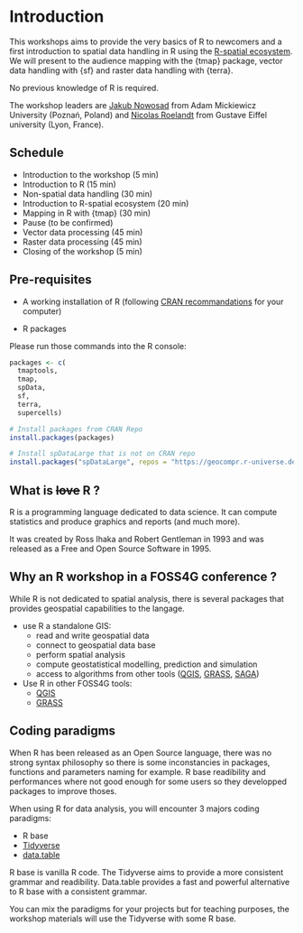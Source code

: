 # Introduction {-}

<!-- (Nicolas) Introduction to the workshop (5 min) -->

This workshops aims to provide the very basics of R to newcomers and a first 
introduction to spatial data handling in R using the [R-spatial ecosystem](https://r-spatial.org/). 
We will present to the audience mapping with the {tmap} package, vector data
handling with {sf} and raster data handling with {terra}.

No previous knowledge of R is required.

The workshop leaders are [Jakub Nowosad](https://jakubnowosad.com/) from Adam Mickiewicz University (Poznań, Poland) 
and [Nicolas Roelandt](https://roelandtn.frama.io/) from Gustave Eiffel university (Lyon, France).

## Schedule

- Introduction to the workshop (5 min)
- Introduction to R (15 min)
- Non-spatial data handling (30 min)
- Introduction to R-spatial ecosystem (20 min)
- Mapping in R with {tmap} (30 min)
- Pause (to be confirmed)
- Vector data processing (45 min)
- Raster data processing (45 min)
- Closing of the workshop (5 min)

## Pre-requisites


- A working installation of R (following [CRAN recommandations](https://cran.r-project.org/) for your computer)

- R packages

Please run those commands into the R console:


```{r pre-requisites-packages, eval = FALSE}
packages <- c(
  tmaptools,
  tmap,
  spData,
  sf,
  terra,
  supercells)

# Install packages from CRAN Repo
install.packages(packages)

# Install spDataLarge that is not on CRAN repo
install.packages("spDataLarge", repos = "https://geocompr.r-universe.dev")
```


## What is ~~love~~ R ?
<!-- (Nicolas) Introduction to R (15 min) -->

R is a programming language dedicated to data science.
It can compute statistics and produce graphics and reports (and much more).

It was created by Ross Ihaka and Robert Gentleman in 1993 and was released as a 
Free and Open Source Software in 1995.

## Why an R workshop in a FOSS4G conference ?

While R is not dedicated to spatial analysis, there is several packages that provides
geospatial capabilities to the langage.

- use R a standalone GIS:
  - read and write geospatial data
  - connect to geospatial data base
  - perform spatial analysis
  - compute geostatistical modelling, prediction and simulation
  - access to algorithms from other tools ([QGIS](https://github.com/r-spatial/RQGIS3), [GRASS](https://github.com/rsbivand/rgrass), [SAGA](https://github.com/r-spatial/RSAGA))
- Use R in other FOSS4G tools:
  - [QGIS](https://docs.qgis.org/3.22/en/docs/training_manual/processing/r_intro.html?highlight=r%20processing)
  - [GRASS](https://grasswiki.osgeo.org/wiki/R_statistics)

## Coding paradigms

When R has been released as an Open Source language, there was no strong syntax 
philosophy so there is some inconstancies in packages, functions and parameters naming
for example.
R base readibility and performances where not good enough for some users so they
developped packages to improve thoses.

When using R for data analysis, you will encounter 3 majors coding paradigms:

- R base
- [Tidyverse](https://www.tidyverse.org/)
- [data.table](https://rdatatable.gitlab.io/data.table/)

R base is vanilla R code. The Tidyverse aims to provide a more consistent grammar
 and readibility.
 Data.table provides a fast and powerful alternative to R base with a consistent
 grammar.
 
 You can mix the paradigms for your projects but for teaching purposes, the workshop 
 materials will use the Tidyverse with some R base.
